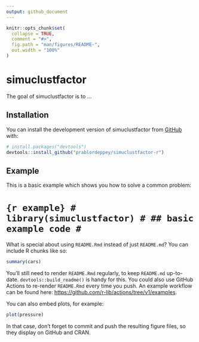 ```yaml
---
output: github_document
---
```


<!-- README.md is generated from README.Rmd. Please edit that file -->

```r
knitr::opts_chunk$set(
  collapse = TRUE,
  comment = "#>",
  fig.path = "man/figures/README-",
  out.width = "100%"
)
```

# simuclustfactor

<!-- badges: start -->
<!-- badges: end -->

The goal of simuclustfactor is to ...

## Installation

You can install the development version of simuclustfactor from [GitHub](https://github.com/) with:

``` r
# install.packages("devtools")
devtools::install_github("prablordeppey/simuclustfactor-r")
```

## Example

This is a basic example which shows you how to solve a common problem:

# ```{r example}
# library(simuclustfactor)
# ## basic example code
# ```

What is special about using `README.Rmd` instead of just `README.md`? You can include R chunks like so:

```r
summary(cars)
```

You'll still need to render `README.Rmd` regularly, to keep `README.md` up-to-date. `devtools::build_readme()` is handy for this. You could also use GitHub Actions to re-render `README.Rmd` every time you push. An example workflow can be found here: <https://github.com/r-lib/actions/tree/v1/examples>.

You can also embed plots, for example:

```r
plot(pressure)
```

In that case, don't forget to commit and push the resulting figure files, so they display on GitHub and CRAN.
